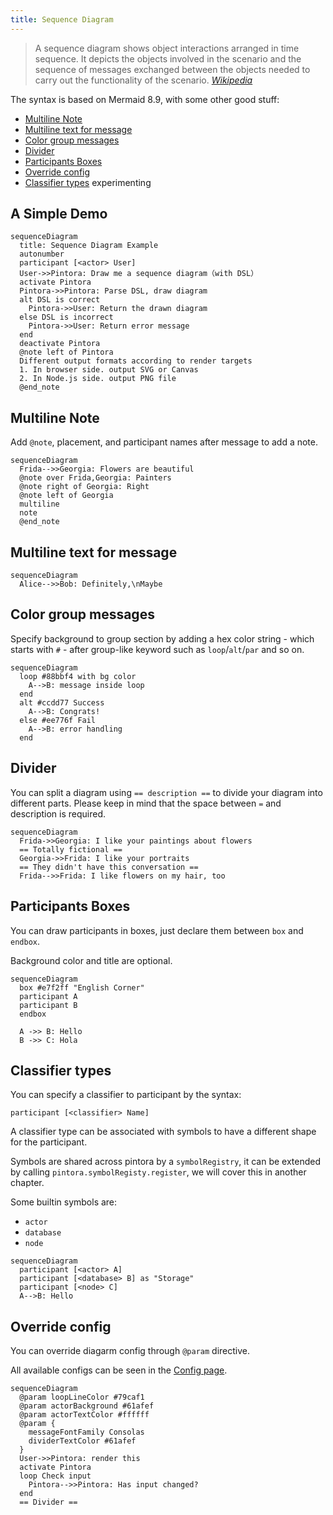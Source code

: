 ```yaml
---
title: Sequence Diagram
---
```


> A sequence diagram shows object interactions arranged in time sequence. It depicts the objects involved in the scenario and the sequence of messages exchanged between the objects needed to carry out the functionality of the scenario.
> <cite><a href="https://en.wikipedia.org/wiki/Sequence_diagram">Wikipedia</a></cite>

The syntax is based on Mermaid 8.9, with some other good stuff:

- [Multiline Note](#multiline-note)
- [Multiline text for message](#multiline-text-for-message)
- [Color group messages](#color-group-messages)
- [Divider](#divider)
- [Participants Boxes](#participants-boxes)
- [Override config](#override-config)
- [Classifier types](#classifier-types) <span className="badge badge--info">experimenting</span>

## A Simple Demo

```pintora play
sequenceDiagram
  title: Sequence Diagram Example
  autonumber
  participant [<actor> User]
  User->>Pintora: Draw me a sequence diagram（with DSL）
  activate Pintora
  Pintora->>Pintora: Parse DSL, draw diagram
  alt DSL is correct
    Pintora->>User: Return the drawn diagram
  else DSL is incorrect
    Pintora->>User: Return error message
  end
  deactivate Pintora
  @note left of Pintora
  Different output formats according to render targets
  1. In browser side. output SVG or Canvas
  2. In Node.js side. output PNG file
  @end_note
```

## Multiline Note

Add `@note`, placement, and participant names after message to add a note.

```pintora play
sequenceDiagram
  Frida-->>Georgia: Flowers are beautiful
  @note over Frida,Georgia: Painters
  @note right of Georgia: Right
  @note left of Georgia
  multiline
  note
  @end_note
```

## Multiline text for message

```pintora play
sequenceDiagram
  Alice-->>Bob: Definitely,\nMaybe
```

## Color group messages

Specify background to group section by adding a hex color string - which starts with `#` - after group-like keyword such as `loop`/`alt`/`par` and so on.

```pintora play
sequenceDiagram
  loop #88bbf4 with bg color
    A-->B: message inside loop
  end
  alt #ccdd77 Success
    A-->B: Congrats!
  else #ee776f Fail
    A-->B: error handling
  end
```

## Divider

You can split a diagram using `== description ==` to divide your diagram into different parts. Please keep in mind that the space between `=` and description is required.

```pintora play
sequenceDiagram
  Frida->>Georgia: I like your paintings about flowers
  == Totally fictional ==
  Georgia->>Frida: I like your portraits
  == They didn't have this conversation ==
  Frida-->>Frida: I like flowers on my hair, too
```

## Participants Boxes

You can draw participants in boxes, just declare them between `box` and `endbox`.

Background color and title are optional.

```pintora play
sequenceDiagram
  box #e7f2ff "English Corner"
  participant A
  participant B
  endbox

  A ->> B: Hello
  B ->> C: Hola
```

## Classifier types

You can specify a classifier to participant by the syntax:

```
participant [<classifier> Name]
```

A classifier type can be associated with symbols to have a different shape for the participant.

Symbols are shared across pintora by a `symbolRegistry`, it can be extended by calling `pintora.symbolRegisty.register`, we will cover this in another chapter.

Some builtin symbols are:

- `actor`
- `database`
- `node`

```pintora play
sequenceDiagram
  participant [<actor> A]
  participant [<database> B] as "Storage"
  participant [<node> C]
  A-->B: Hello
```

## Override config

You can override diagarm config through `@param` directive.

All available configs can be seen in the [Config page](../configuration/config.md#sequence).

```pintora play
sequenceDiagram
  @param loopLineColor #79caf1
  @param actorBackground #61afef
  @param actorTextColor #ffffff
  @param {
    messageFontFamily Consolas
    dividerTextColor #61afef
  }
  User->>Pintora: render this
  activate Pintora
  loop Check input
    Pintora-->>Pintora: Has input changed?
  end
  == Divider ==
```
